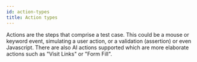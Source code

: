 ```yaml
---
id: action-types
title: Action types
---
```


Actions are the steps that comprise a test case. This could be a mouse or keyword event, simulating a user action, or a validation (assertion) or even Javascript. There are also AI actions supported which are more elaborate actions such as "Visit Links" or "Form Fill".
